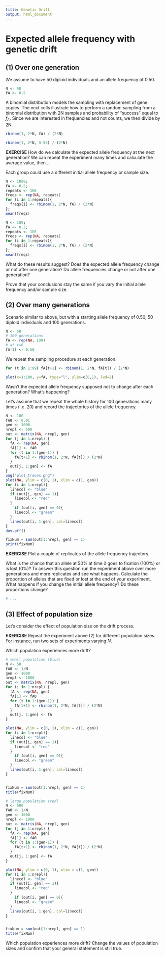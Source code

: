 ```yaml
---
title: Genetic Drift
output: html_document
---
```


# Expected allele frequency with genetic drift

## (1) Over one generation

We assume to have 50 diploid individuals and an allele frequency of 0.50.

```r
N <- 50
fA <- 0.5
```

A binomial distribution models the sampling with replacement of gene copies.
The next cells illustrate how to perform a random sampling from a binomial distribution with 2N samples and probability of "success" equal to $f_A$. Since we are interested in frequencies and not counts, we then divide by 2N.

```r
rbinom(1, 2*N, fA) / (2*N)
```

```r
rbinom(1, 2*N, 0.53) / (2*N)
```

__EXERCISE__ How do we calculate the expected allele frequency at the next generation? We can repeat the experiment many times and calculate the average value, then...

Each group could use a different initial allele frequency or sample size.

```r
N <- 1000;
fA <- 0.5;
repeats <- 1E6
freqs <- rep(NA, repeats)
for (i in 1:repeats){
  freqs[i] <- rbinom(1, 2*N, fA) / (2*N)
};
mean(freqs)
```

```r
N <- 100;
fA <- 0.3;
repeats <- 1E6
freqs <- rep(NA, repeats)
for (i in 1:repeats){
  freqs[i] <- rbinom(1, 2*N, fA) / (2*N)
};
mean(freqs)
```

What do these results suggest? Does the expected allele frequency change or not after one generation? Do allele frequencies change or not after one generation?

Prove that your conclusions stay the same if you vary the initial allele frequency and/or sample size.

## (2) Over many generations

Scenario similar to above, but with a starting allele frequency of 0.50, 50 diploid individuals and 100 generations.

```r
N <- 50
# 100 generations
fA <- rep(NA, 100)
# at t=0
fA[1] <- 0.50
```

We repeat the sampling procedure at each generation.

```r
for (t in 1:99) fA[t+1] <- rbinom(1, 2*N, fA[t]) / (2*N)
```

```r
plot(x=1:100, y=fA, type="l", ylim=c(0,1), lwd=2)
```

Wasn't the expected allele frequency supposed not to change after each generation? What's happening?

Let's assume that we repeat the whole history for 100 generations many times (i.e. 20) and record the trajectories of the allele frequency.

```r
N <- 100
fA0 <- 0.01
gen <- 1000
nrepl <- 500
out <- matrix(NA, nrepl, gen) 
for (j in 1:nrepl) {
  fA <- rep(NA, gen)
  fA[1] <- fA0 
  for (t in 1:(gen-1)) {
    fA[t+1] <- rbinom(1, 2*N, fA[t]) / (2*N)
  }
  out[j, 1:gen] <- fA
}
png("plot_traces.png")
plot(NA, ylim = c(0, 1), xlim = c(1, gen))
for (i in 1:nrepl){
  linecol <- "blue"
  if (out[i, gen] == 1){
    linecol <- "red"
  }
    if (out[i, gen] == 0){
    linecol <- "green"
  }
  lines(out[i, 1:gen], col=linecol)
}
dev.off()

fixNum = sum(out[1:nrepl, gen] == 1)
print(fixNum)
```

__EXERCISE__ Plot a couple of replicates of the allele frequency trajectory.

What is the chance that an allele at 50% at time 0 goes to fixation (100%) or is lost (0%)? To answer this question run the experiment above over more generations and more replicates and see what happens. Calculate the proportion of alleles that are fixed or lost at the end of your experiment. What happens if you change the initial allele frequency? Do these proportions change?

```r
# ...
```

## (3) Effect of population size

Let's consider the effect of population size on the drift process.

__EXERCISE__ Repeat the experiment above (2) for different population sizes. For instance, run two sets of experiments varying $N$.

Which population experiences more drift?

```r
# small population (blue)
N <- 50
fA0 <- 1/N
gen <- 1000
nrepl <- 1000
out <- matrix(NA, nrepl, gen) 
for (j in 1:nrepl) {
  fA <- rep(NA, gen)
  fA[1] <- fA0 
  for (t in 1:(gen-1)) {
    fA[t+1] <- rbinom(1, 2*N, fA[t]) / (2*N)
  }
  out[j, 1:gen] <- fA
}

plot(NA, ylim = c(0, 1), xlim = c(1, gen))
for (i in 1:nrepl){
  linecol <- "blue"
  if (out[i, gen] == 1){
    linecol <- "red"
  }
    if (out[i, gen] == 0){
    linecol <- "green"
  }
  lines(out[i, 1:gen], col=linecol)
}


fixNum = sum(out[1:nrepl, gen] == 1)
title(fixNum)

# large population (red)
N <- 500
fA0 <- 1/N
gen <- 1000
nrepl <- 1000
out <- matrix(NA, nrepl, gen) 
for (j in 1:nrepl) {
  fA <- rep(NA, gen)
  fA[1] <- fA0 
  for (t in 1:(gen-1)) {
    fA[t+1] <- rbinom(1, 2*N, fA[t]) / (2*N)
  }
  out[j, 1:gen] <- fA
}

plot(NA, ylim = c(0, 1), xlim = c(1, gen))
for (i in 1:nrepl){
  linecol <- "blue"
  if (out[i, gen] == 1){
    linecol <- "red"
  }
    if (out[i, gen] == 0){
    linecol <- "green"
  }
  lines(out[i, 1:gen], col=linecol)
}


fixNum = sum(out[1:nrepl, gen] == 1)
title(fixNum)
```

Which population experiences more drift? Change the values of population sizes and confirm that your general statement is still true.


